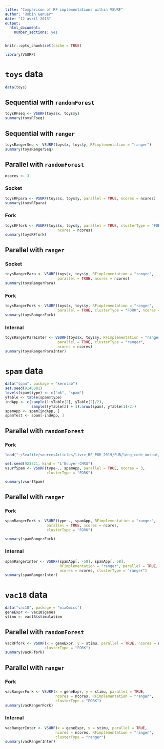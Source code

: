 ```yaml
---
title: "Comparison of RF implementations within VSURF"
author: "Robin Genuer"
date: "12 avril 2018"
output: 
  html_document: 
    number_sections: yes
---
```


```r
knitr::opts_chunk$set(cache = TRUE)
```


```r
library(VSURF)
```

# `toys` data

```r
data(toys)
```

## Sequential with `randomForest`

```r
toysRFseq <- VSURF(toys$x, toys$y)
summary(toysRFseq)
```

## Sequential with `ranger`

```r
toysRangerSeq <- VSURF(toys$x, toys$y, RFimplementation = "ranger")
summary(toysRangerSeq)
```
 
## Parallel with `randomForest`

```r
ncores <- 3
```

### Socket

```r
toysRFpara <- VSURF(toys$x, toys$y, parallel = TRUE, ncores = ncores)
summary(toysRFpara)
```

### Fork

```r
toysRFfork <- VSURF(toys$x, toys$y, parallel = TRUE, clusterType = "FORK",
                        ncores = ncores)
summary(toysRFfork)
```

## Parallel with `ranger`

### Socket

```r
toysRangerPara <- VSURF(toys$x, toys$y, RFimplementation = "ranger",
                        parallel = TRUE, ncores = ncores)
summary(toysRangerPara)
```

### Fork

```r
toysRangerFork <- VSURF(toys$x, toys$y, RFimplementation = "ranger",
                        parallel = TRUE, clusterType = "FORK", ncores = ncores)
summary(toysRangerFork)
```

### Internal

```r
toysRangerParaInter <- VSURF(toys$x, toys$y, RFimplementation = "ranger",
                        parallel = TRUE, clusterType = "ranger",
                        ncores = ncores)
summary(toysRangerParaInter)
```


# `spam` data

```r
data("spam", package = "kernlab")
set.seed(9146301)
levels(spam$type) <- c("ok", "spam")
yTable <- table(spam$type)
indApp <- c(sample(1:yTable[2], yTable[2]/2),
            sample((yTable[2] + 1):nrow(spam), yTable[1]/2))
spamApp <- spam[indApp, ]
spamTest <- spam[-indApp, ]
```


## Parallel with `randomForest`

### Fork

```r
load("~/Seafile/sourcesArticles/livre_RF_PUR_2019/PUR/long_code_output/vsurfSpam.Rdata")
```

```r
set.seed(923321, kind = "L'Ecuyer-CMRG")
vsurfSpam <- VSURF(type~., spamApp, parallel = TRUE, ncores = 3,
                   clusterType = "FORK")
```

```r
summary(vsurfSpam)
```

## Parallel with `ranger`

### Fork

```r
spamRangerFork <- VSURF(type~., spamApp, RFimplementation = "ranger",
                   parallel = TRUE, ncores = ncores,
                   clusterType = "FORK")
```

```r
summary(spamRangerFork)
```


### Internal

```r
spamRangerInter <- VSURF(spamApp[, -58], spamApp[, 58],
                         RFimplementation = "ranger", parallel = TRUE,
                         ncores = ncores, clusterType = "ranger")
summary(spamRangerInter)
```


# `vac18` data

```r
data("vac18", package = "mixOmics")
geneExpr <- vac18$genes
stimu <- vac18$stimulation
```

## Parallel with `randomForest`

```r
vacRFfork <- VSURF(x = geneExpr, y = stimu, parallel = TRUE, ncores = ncores,
                  clusterType = "FORK")
summary(vacRFfork)
```

## Parallel with `ranger`

### Fork

```r
vacRangerFork <- VSURF(x = geneExpr, y = stimu, parallel = TRUE,
                       ncores = ncores, RFimplementation = "ranger",
                       clusterType = "FORK")
summary(vacRangerFork)
```


### Internal

```r
vacRangerInter <- VSURF(x = geneExpr, y = stimu, parallel = TRUE,
                       ncores = ncores, RFimplementation = "ranger",
                       clusterType = "ranger")
summary(vacRangerInter)
```